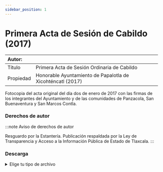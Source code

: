 ```yaml
---
sidebar_position: 1
---
```

# Primera Acta de Sesión de Cabildo (2017)

|Autor:|  |
|:--|:--|
|Título|Primera Acta de Sesión Ordinaria de Cabildo|
|Propiedad|Honorable Ayuntamiento de Papalotla de Xicohténcatl (2017)|

Fotocopia del acta original del día dos de enero de 2017 con las firmas de los integrantes del Ayuntamiento y de las comunidades de Panzacola, San Buenaventura y San Marcos Contla.

### Derechos de autor
    
:::note Aviso de derechos de autor

Resguardo por la Estantería. Publicación respaldada por la Ley de Transparencia y Acceso a la Información Pública de
Estado de Tlaxcala.
:::

### Descarga
<details>
  <summary>Elige tu tipo de archivo</summary>
    <div>
        <a href="https://estanteriablobserver.blob.core.windows.net/documentos-publicos/Primera-Acta-Cabildo.pdf"> 📥 Primera Acta de Sesión Ordinaria de Cabildo (2017) (PDF)</a>
        </div>      
</details>

